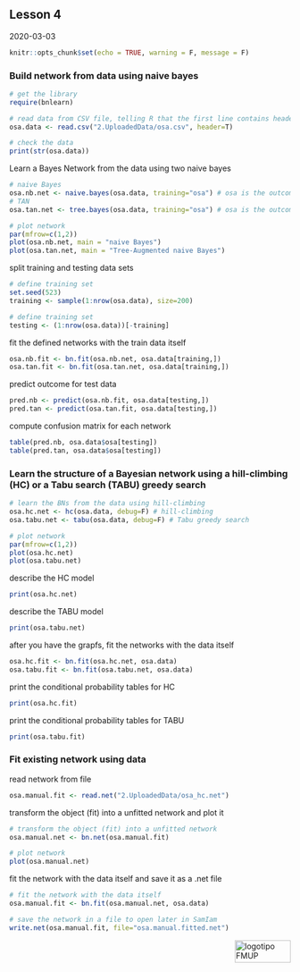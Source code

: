 ## Lesson 4

2020-03-03

```r
knitr::opts_chunk$set(echo = TRUE, warning = F, message = F)
```

### Build network from data using naive bayes

```r
# get the library
require(bnlearn)

# read data from CSV file, telling R that the first line contains headers
osa.data <- read.csv("2.UploadedData/osa.csv", header=T)

# check the data
print(str(osa.data))
```

Learn a Bayes Network from the data using two naive bayes
```r
# naive Bayes
osa.nb.net <- naive.bayes(osa.data, training="osa") # osa is the outcome of interest
# TAN
osa.tan.net <- tree.bayes(osa.data, training="osa") # osa is the outcome of interest

# plot network
par(mfrow=c(1,2))
plot(osa.nb.net, main = "naive Bayes")
plot(osa.tan.net, main = "Tree-Augmented naive Bayes")
```

split training and testing data sets
```r
# define training set
set.seed(523)
training <- sample(1:nrow(osa.data), size=200)

# define training set
testing <- (1:nrow(osa.data))[-training]
```

fit the defined networks with the train data itself
```r
osa.nb.fit <- bn.fit(osa.nb.net, osa.data[training,])
osa.tan.fit <- bn.fit(osa.tan.net, osa.data[training,])
```

predict outcome for test data
```r
pred.nb <- predict(osa.nb.fit, osa.data[testing,])
pred.tan <- predict(osa.tan.fit, osa.data[testing,])

```

compute confusion matrix for each network
```r
table(pred.nb, osa.data$osa[testing])
table(pred.tan, osa.data$osa[testing])
```

### Learn the structure of a Bayesian network using a hill-climbing (HC) or a Tabu search (TABU) greedy search

```r
# learn the BNs from the data using hill-climbing
osa.hc.net <- hc(osa.data, debug=F) # hill-climbing
osa.tabu.net <- tabu(osa.data, debug=F) # Tabu greedy search

# plot network
par(mfrow=c(1,2))
plot(osa.hc.net)
plot(osa.tabu.net)
```

describe the HC model
```r
print(osa.hc.net)
```

describe the TABU model
```r
print(osa.tabu.net)
```

after you have the grapfs, fit the networks with the data itself
```r
osa.hc.fit <- bn.fit(osa.hc.net, osa.data)
osa.tabu.fit <- bn.fit(osa.tabu.net, osa.data)
```

print the conditional probability tables for HC
```r
print(osa.hc.fit)
```

print the conditional probability tables for TABU
```r
print(osa.tabu.fit)
```

### Fit existing network using data

read network from file
```r
osa.manual.fit <- read.net("2.UploadedData/osa_hc.net")
```

transform the object (fit) into a unfitted network and plot it
```r
# transform the object (fit) into a unfitted network
osa.manual.net <- bn.net(osa.manual.fit)

# plot network
plot(osa.manual.net)
```

fit the network with the data itself and save it as a .net file
```r
# fit the network with the data itself
osa.manual.fit <- bn.fit(osa.manual.net, osa.data)

# save the network in a file to open later in SamIam
write.net(osa.manual.fit, file="osa.manual.fitted.net")
```

<img src="images/logoFMUP.png" alt="logotipo FMUP" style="width:100px;height:40px;" align="right">
